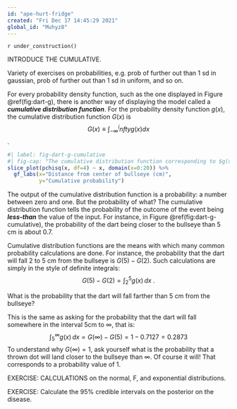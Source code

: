 ```yaml
---
id: "ape-hurt-fridge"
created: "Fri Dec 17 14:45:29 2021"
global_id: "Muhyz8"
---
```


`r under_construction()`

INTRODUCE THE CUMULATIVE.

Variety of exercises on probabilities, e.g. prob of further out than 1 sd in gaussian, prob of further out than 1 sd in uniform, and so on.

For every probability density function, such as the one displayed in Figure \@ref(fig:dart-g), there is another way of displaying the model called a ***cumulative distribution function***. For the probability density function $g(x)$, the cumulative distribution function $G(x)$ is $$G(x) \equiv \int_{-\infty}^infty g(x) dx$$. 

```r
#| label: fig-dart-g-cumulative
#| fig-cap: "The cumulative distribution function corresponding to $g(x)$ in @fig-dart-g."
slice_plot(pchisq(x, df=4) ~ x, domain(x=0:20)) %>%
  gf_labs(x="Distance from center of bullseye (cm)", 
          y="Cumulative probability")
```




The output of the cumulative distribution function is a probability: a number between zero and one. But the probability of what? The cumulative distribution function tells the probability of the outcome of the event being ***less-than*** the value of the input. For instance, in Figure \@ref(fig:dart-g-cumulative), the probability of the dart being closer to the bullseye than 5 cm is about 0.7.

Cumulative distribution functions are the means with which many common probability calculations are done. For instance, the probability that the dart will fall 2 to 5 cm from the bullseye is $G(5) - G(2)$. Such calculations are simply in the style of definite integrals: $$G(5) - G(2) = \int_2^5 g(x)\,dx\ .$$

::: {.example data-latex=""}
What is the probability that the dart will fall farther than 5 cm from the bullseye?

This is the same as asking for the probability that the dart will fall somewhere in the interval 5cm to $\infty$, that is:
$$\int_5^\infty g(x)\, dx = G(\infty) - G(5) = 1 - 0.7127 = 0.2873$$
To understand why $G(\infty) = 1$, ask yourself what is the probability that a thrown dot will land closer to the bullseye than $\infty$. Of course it will! That corresponds to a probability value of 1.
:::

EXERCISE: CALCULATIONS on the normal, F, and exponential distributions.

EXERCISE: Calculate the 95% credible intervals on the posterior on the disease.
